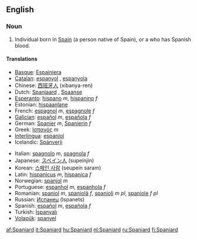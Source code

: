 ==English==

===Noun===
{{en-noun}}

# Individual born in [[w:Spain|Spain]] (a person native of Spain), or a who has Spanish blood.

====Translations====
{{top}}
*[[Basque]]: [[Espainiera]]
*[[Catalan]]: [[espanyol]] {{m}}, [[espanyola]] {{f}}
*Chinese: [[西班牙人]] (xibanya-ren)
*Dutch: [[Spanjaard]] {{m}}, [[Spaanse]] {{f}}
*[[Esperanto]]: [[hispano]] ''m'', [[hispanino]] ''f''
*Estonian: [[hispaanlane]]
*French: [[espagnol]] ''m'', [[espagnole]] ''f''
*[[Galician]]: [[español]] ''m'', [[española]] ''f''
*German: [[Spanier]] ''m'', [[Spanierin]] ''f''
*Greek: [[Ισπανός]] ''m''
*[[Interlingua]]: [[espaniol]]
*Icelandic: [[Spánverji]] {{m}}
{{mid}}
*Italian: [[spagnolo]] ''m'', [[spagnola]] ''f''
*Japanese: [[スペイン人]] (supeinjin)
*Korean: [[스페인 사람]] (seupein saram)
*Latin: [[hispanicus]] ''m'', [[hispanica]] ''f''
*Norwegian: [[spanjol]] ''m''
*Portuguese: [[espanhol]] ''m'', [[espanhola]] ''f''
*Romanian: [[spaniol]] ''m'', [[spaniolă]] ''f'', [[spanioli]] ''m pl'', [[spaniole]] ''f pl''
*Russian: [[Испанец]] (Ispanets)
*Spanish: [[español]] ''m'', [[española]] ''f''
*Turkish: [[İspanyalı]]
*[[Volapük]]: [[spanyel]]
{{bottom}}

[[af:Spaniard]]
[[it:Spaniard]]
[[hu:Spaniard]]
[[nl:Spaniard]]
[[ru:Spaniard]]
[[fi:Spaniard]]